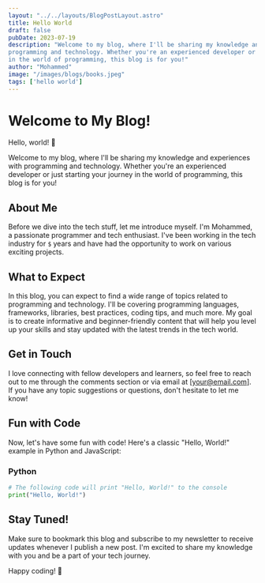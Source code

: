```yaml
---
layout: "../../layouts/BlogPostLayout.astro"
title: Hello World
draft: false
pubDate: 2023-07-19
description: "Welcome to my blog, where I'll be sharing my knowledge and experiences with 
programming and technology. Whether you're an experienced developer or just starting your journey 
in the world of programming, this blog is for you!"
author: "Mohammed"
image: "/images/blogs/books.jpeg"
tags: ['hello world']
---
```


# Welcome to My Blog!

Hello, world! 👋

Welcome to my blog, where I'll be sharing my knowledge and experiences with 
programming and technology. Whether you're an experienced developer or just starting your journey 
in the world of programming, this blog is for you!

## About Me

Before we dive into the tech stuff, let me introduce myself. I'm Mohammed, 
a passionate programmer and tech enthusiast. I've been working in the tech industry for `$`
years and have had the opportunity to work on various exciting projects.

## What to Expect

In this blog, you can expect to find a wide range of topics related to programming and technology. 
I'll be covering programming languages, frameworks, libraries, best practices, coding tips, 
and much more. My goal is to create informative and beginner-friendly content that will help 
you level up your skills and stay updated with the latest trends in the tech world.

## Get in Touch

I love connecting with fellow developers and learners, so feel free to reach out to me through 
the comments section or via email at [your@email.com]. If you have any topic suggestions or 
questions, don't hesitate to let me know!

## Fun with Code

Now, let's have some fun with code! Here's a classic "Hello, World!" example in Python and JavaScript:

### Python

```python
# The following code will print "Hello, World!" to the console
print("Hello, World!")
```

## Stay Tuned!

Make sure to bookmark this blog and subscribe to my newsletter to receive updates whenever I 
publish a new post. I'm excited to share my knowledge with you and be a part of your tech journey.

Happy coding! 🚀
